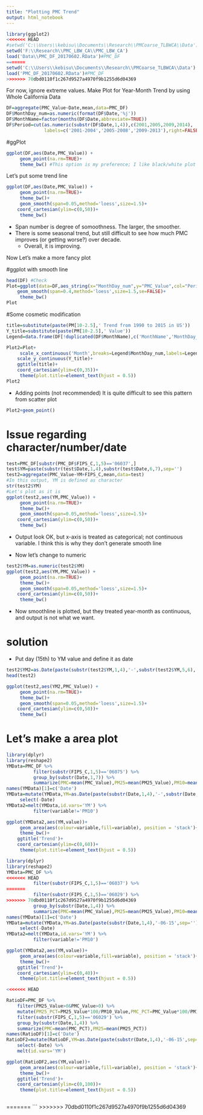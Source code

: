 ---
title: "Plotting PMC Trend"
output: html_notebook
---


```{r, include=FALSE}
library(ggplot2)
<<<<<<< HEAD
#setwd('C:\\Users\\kebisu\\Documents\\Research\\PMCoarse_TLBWCA\\Data')
setwd('F:\\Research\\PMC_LBW_CA\\PMC_LBW_CA')
load('Data\\PMC_DF_20170602.RData')#PMC_DF
=======
setwd('C:\\Users\\kebisu\\Documents\\Research\\PMCoarse_TLBWCA\\Data')
load('PMC_DF_20170602.RData')#PMC_DF
>>>>>>> 70dbd0110f1c267d9527a4970f9b1255d6d04369
```
For now, ignore extreme values.
Make Plot for Year-Month Trend by using Whole California Data
```{r, echo=FALSE}
DF=aggregate(PMC_Value~Date,mean,data=PMC_DF)
DF$MonthDay_num=as.numeric(format(DF$Date,'%j'))
DF$MonthName=factor(months(DF$Date,abbreviate=TRUE))
DF$Period=cut(as.numeric(substr(DF$Date,1,4)),c(2001,2005,2009,2014),
              labels=c('2001-2004','2005-2008','2009-2013'),right=FALSE,include.highest=TRUE)
```
#ggPlot
```{r}
ggplot(DF,aes(Date,PMC_Value)) +
     geom_point(na.rm=TRUE)+
     theme_bw() #This option is my preference; I like black/white plot
```


Let's put some trend line
```{r}
ggplot(DF,aes(Date,PMC_Value)) +
     geom_point(na.rm=TRUE)+
     theme_bw()+
     geom_smooth(span=0.05,method='loess',size=1.5)+
	coord_cartesian(ylim=c(0,50))+
     theme_bw()
```
* Span number is degree of somoothness. The larger, the smoother. 
* There is some seasonal trend, but still difficult to see how much PMC improves (or getting worse?) over decade.
     + Overall, it is improving.  

Now Let's make a more fancy plot

#ggplot with smooth line
```{r}
head(DF) #Check 
Plot=ggplot(data=DF,aes_string(x="MonthDay_num",y="PMC_Value",col="Period"))+
	geom_smooth(span=0.4,method='loess',size=1.5,se=FALSE)+
     theme_bw()
Plot
```

#Some cosmetic modification
```{r}
title=substitute(paste(PM[10-2.5],' Trend from 1990 to 2015 in US'))
Y_title=substitute(paste(PM[10-2.5],' Value'))
Legend=data.frame(DF[!duplicated(DF$MonthName),c('MonthName','MonthDay_num')])

Plot2=Plot+
     scale_x_continuous('Month',breaks=Legend$MonthDay_num,labels=Legend$MonthName,expand=c(0,0))+
	scale_y_continuous(Y_title)+
	ggtitle(title)+
	coord_cartesian(ylim=c(0,35))+
     theme(plot.title=element_text(hjust = 0.5))
Plot2
```

* Adding points (not recommended)
It is quite difficult to see this pattern from scatter plot
```{r}
Plot2+geom_point()
```

# Issue regarding character/number/date
```{r, include=FALSE}
test=PMC_DF[substr(PMC_DF$FIPS_C,1,5)=='06037',]
test$YM=paste(substr(test$Date,1,4),substr(test$Date,6,7),sep='')
test2=aggregate(PMC_Value~YM+FIPS_C,mean,data=test)
#In this output, YM is defined as character
str(test2$YM)
#Let's plot as it is
ggplot(test2,aes(YM,PMC_Value)) +
     geom_point(na.rm=TRUE)+
     theme_bw()+
     geom_smooth(span=0.05,method='loess',size=1.5)+
	coord_cartesian(ylim=c(0,50))+
     theme_bw()
```
* Output look OK, but x-axis is treated as categorical; not continuous variable. I think this is why they don't generate smooth line

* Now let's change to numeric
```{r, include=FALSE}
test2$YM=as.numeric(test2$YM)
ggplot(test2,aes(YM,PMC_Value)) +
     geom_point(na.rm=TRUE)+
     theme_bw()+
     geom_smooth(span=0.05,method='loess',size=1.5)+
	coord_cartesian(ylim=c(0,50))+
     theme_bw()
```
* Now smoothline is plotted, but they treated year-month as continuous, and output is not what we want.

# solution
* Put day (15th) to YM value and define it as date 
```{r}
test2$YM2=as.Date(paste(substr(test2$YM,1,4),'-',substr(test2$YM,5,6),'-15',sep=''),format='%Y-%m-%d')
head(test2)

ggplot(test2,aes(YM2,PMC_Value)) +
     geom_point(na.rm=TRUE)+
     theme_bw()+
     geom_smooth(span=0.05,method='loess',size=1.5)+
	coord_cartesian(ylim=c(0,50))+
     theme_bw()

```

# Let's make a area plot
```{r}
library(dplyr)
library(reshape2)
YMData=PMC_DF %>%
          filter(substr(FIPS_C,1,5)=='06075') %>%
          group_by(substr(Date,1,7)) %>%
          summarize(PMC=mean(PMC_Value),PM25=mean(PM25_Value),PM10=mean(PM10_Value))
names(YMData)[1]=c('Date')
YMData=mutate(YMData,YM=as.Date(paste(substr(Date,1,4),'-',substr(Date,6,7),'-15',sep=''),format='%Y-%m-%d')) %>%
     select(-Date)
YMData2=melt(YMData,id.vars='YM') %>%
          filter(variable!='PM10')

ggplot(YMData2,aes(YM,value))+
     geom_area(aes(colour=variable,fill=variable), position = 'stack')+
     theme_bw()+
	ggtitle('Trend')+
	coord_cartesian(ylim=c(0,60))+
     theme(plot.title=element_text(hjust = 0.5))

```

```{r}
library(dplyr)
library(reshape2)
YMData=PMC_DF %>%
<<<<<<< HEAD
          filter(substr(FIPS_C,1,5)=='06037') %>%
=======
          filter(substr(FIPS_C,1,5)=='06029') %>%
>>>>>>> 70dbd0110f1c267d9527a4970f9b1255d6d04369
          group_by(substr(Date,1,4)) %>%
          summarize(PMC=mean(PMC_Value),PM25=mean(PM25_Value),PM10=mean(PM10_Value))
names(YMData)[1]=c('Date')
YMData=mutate(YMData,YM=as.Date(paste(substr(Date,1,4),'-06-15',sep=''),format='%Y-%m-%d')) %>%
     select(-Date)
YMData2=melt(YMData,id.vars='YM') %>%
          filter(variable!='PM10')

ggplot(YMData2,aes(YM,value))+
     geom_area(aes(colour=variable,fill=variable), position = 'stack')+
     theme_bw()+
	ggtitle('Trend')+
	coord_cartesian(ylim=c(0,40))+
     theme(plot.title=element_text(hjust = 0.5))

<<<<<<< HEAD
```
```{r}
RatioDF=PMC_DF %>%
    filter(PM25_Value>0&PMC_Value>0) %>%
    mutate(PM25_PCT=PM25_Value*100/PM10_Value,PMC_PCT=PMC_Value*100/PM10_Value) %>%
    filter(substr(FIPS_C,1,5)=='06029') %>%
    group_by(substr(Date,1,4)) %>%
    summarize(PMC=mean(PMC_PCT),PM25=mean(PM25_PCT))
names(RatioDF)[1]=c('Date')
RatioDF2=mutate(RatioDF,YM=as.Date(paste(substr(Date,1,4),'-06-15',sep=''),format='%Y-%m-%d')) %>%
    select(-Date) %>%
    melt(id.vars='YM')

ggplot(RatioDF2,aes(YM,value))+
     geom_area(aes(colour=variable,fill=variable), position = 'stack')+
     theme_bw()+
  	ggtitle('Trend')+
  	coord_cartesian(ylim=c(0,100))+
     theme(plot.title=element_text(hjust = 0.5))
```

```{r}

```

=======
```
>>>>>>> 70dbd0110f1c267d9527a4970f9b1255d6d04369
